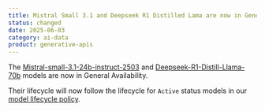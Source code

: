 ```yaml
---
title: Mistral Small 3.1 and Deepseek R1 Distilled Lama are now in General Availability
status: changed
date: 2025-06-03
category: ai-data
product: generative-apis
---
```


The [Mistral-small-3.1-24b-instruct-2503](/generative-apis/reference-content/supported-models/#multimodal-models-chat-and-vision) and [Deepseek-R1-Distill-Llama-70b](/generative-apis/reference-content/supported-models/#chat-models) models are now in General Availability.

Their lifecycle will now follow the lifecycle for `Active` status models in our [model lifecycle policy](https://www.scaleway.com/en/docs/generative-apis/reference-content/model-lifecycle/).

